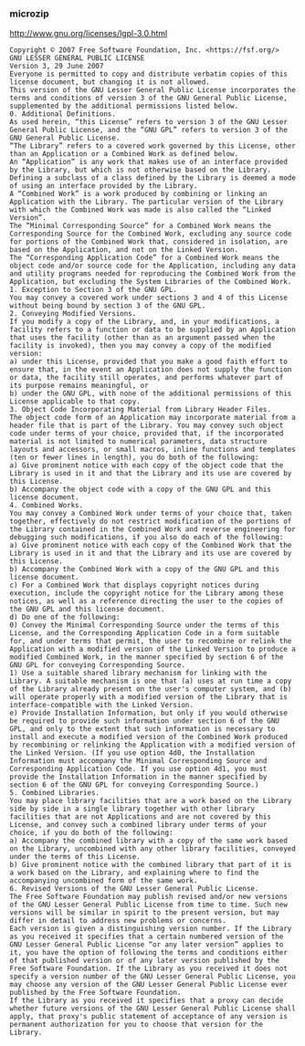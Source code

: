 ### microzip

http://www.gnu.org/licenses/lgpl-3.0.html

```text
Copyright © 2007 Free Software Foundation, Inc. <https://fsf.org/>
GNU LESSER GENERAL PUBLIC LICENSE
Version 3, 29 June 2007
Everyone is permitted to copy and distribute verbatim copies of this license document, but changing it is not allowed.
This version of the GNU Lesser General Public License incorporates the terms and conditions of version 3 of the GNU General Public License, supplemented by the additional permissions listed below.
0. Additional Definitions.
As used herein, “this License” refers to version 3 of the GNU Lesser General Public License, and the “GNU GPL” refers to version 3 of the GNU General Public License.
“The Library” refers to a covered work governed by this License, other than an Application or a Combined Work as defined below.
An “Application” is any work that makes use of an interface provided by the Library, but which is not otherwise based on the Library. Defining a subclass of a class defined by the Library is deemed a mode of using an interface provided by the Library.
A “Combined Work” is a work produced by combining or linking an Application with the Library. The particular version of the Library with which the Combined Work was made is also called the “Linked Version”.
The “Minimal Corresponding Source” for a Combined Work means the Corresponding Source for the Combined Work, excluding any source code for portions of the Combined Work that, considered in isolation, are based on the Application, and not on the Linked Version.
The “Corresponding Application Code” for a Combined Work means the object code and/or source code for the Application, including any data and utility programs needed for reproducing the Combined Work from the Application, but excluding the System Libraries of the Combined Work.
1. Exception to Section 3 of the GNU GPL.
You may convey a covered work under sections 3 and 4 of this License without being bound by section 3 of the GNU GPL.
2. Conveying Modified Versions.
If you modify a copy of the Library, and, in your modifications, a facility refers to a function or data to be supplied by an Application that uses the facility (other than as an argument passed when the facility is invoked), then you may convey a copy of the modified version:
a) under this License, provided that you make a good faith effort to ensure that, in the event an Application does not supply the function or data, the facility still operates, and performs whatever part of its purpose remains meaningful, or
b) under the GNU GPL, with none of the additional permissions of this License applicable to that copy.
3. Object Code Incorporating Material from Library Header Files.
The object code form of an Application may incorporate material from a header file that is part of the Library. You may convey such object code under terms of your choice, provided that, if the incorporated material is not limited to numerical parameters, data structure layouts and accessors, or small macros, inline functions and templates (ten or fewer lines in length), you do both of the following:
a) Give prominent notice with each copy of the object code that the Library is used in it and that the Library and its use are covered by this License.
b) Accompany the object code with a copy of the GNU GPL and this license document.
4. Combined Works.
You may convey a Combined Work under terms of your choice that, taken together, effectively do not restrict modification of the portions of the Library contained in the Combined Work and reverse engineering for debugging such modifications, if you also do each of the following:
a) Give prominent notice with each copy of the Combined Work that the Library is used in it and that the Library and its use are covered by this License.
b) Accompany the Combined Work with a copy of the GNU GPL and this license document.
c) For a Combined Work that displays copyright notices during execution, include the copyright notice for the Library among these notices, as well as a reference directing the user to the copies of the GNU GPL and this license document.
d) Do one of the following:
0) Convey the Minimal Corresponding Source under the terms of this License, and the Corresponding Application Code in a form suitable for, and under terms that permit, the user to recombine or relink the Application with a modified version of the Linked Version to produce a modified Combined Work, in the manner specified by section 6 of the GNU GPL for conveying Corresponding Source.
1) Use a suitable shared library mechanism for linking with the Library. A suitable mechanism is one that (a) uses at run time a copy of the Library already present on the user's computer system, and (b) will operate properly with a modified version of the Library that is interface-compatible with the Linked Version.
e) Provide Installation Information, but only if you would otherwise be required to provide such information under section 6 of the GNU GPL, and only to the extent that such information is necessary to install and execute a modified version of the Combined Work produced by recombining or relinking the Application with a modified version of the Linked Version. (If you use option 4d0, the Installation Information must accompany the Minimal Corresponding Source and Corresponding Application Code. If you use option 4d1, you must provide the Installation Information in the manner specified by section 6 of the GNU GPL for conveying Corresponding Source.)
5. Combined Libraries.
You may place library facilities that are a work based on the Library side by side in a single library together with other library facilities that are not Applications and are not covered by this License, and convey such a combined library under terms of your choice, if you do both of the following:
a) Accompany the combined library with a copy of the same work based on the Library, uncombined with any other library facilities, conveyed under the terms of this License.
b) Give prominent notice with the combined library that part of it is a work based on the Library, and explaining where to find the accompanying uncombined form of the same work.
6. Revised Versions of the GNU Lesser General Public License.
The Free Software Foundation may publish revised and/or new versions of the GNU Lesser General Public License from time to time. Such new versions will be similar in spirit to the present version, but may differ in detail to address new problems or concerns.
Each version is given a distinguishing version number. If the Library as you received it specifies that a certain numbered version of the GNU Lesser General Public License “or any later version” applies to it, you have the option of following the terms and conditions either of that published version or of any later version published by the Free Software Foundation. If the Library as you received it does not specify a version number of the GNU Lesser General Public License, you may choose any version of the GNU Lesser General Public License ever published by the Free Software Foundation.
If the Library as you received it specifies that a proxy can decide whether future versions of the GNU Lesser General Public License shall apply, that proxy's public statement of acceptance of any version is permanent authorization for you to choose that version for the Library.
```